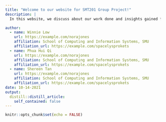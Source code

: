 ```yaml
---
title: "Welcome to our website for SMT201 Group Project!"
description: |
  In this website, we discuss about our work done and insights gained for the project. Here are some information about us.

author:
  - name: Winnie Low
    url: https://example.com/norajones
    affiliation: School of Computing and Information Systems, SMU
    affiliation_url: https://example.com/spacelysprokets
  - name: Phua Hui Qi 
    url: https://example.com/norajones
    affiliation: School of Computing and Information Systems, SMU
    affiliation_url: https://example.com/spacelysprokets
  - name: Shereen Tan
    url: https://example.com/norajones
    affiliation: School of Computing and Information Systems, SMU
    affiliation_url: https://example.com/spacelysprokets
date: 10-14-2021
output:
  distill::distill_article:
    self_contained: false
---
```

```r
knitr::opts_chunk$set(echo = FALSE)
```
